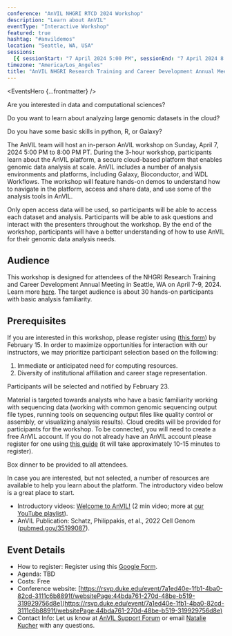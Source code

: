 ```yaml
---
conference: "AnVIL NHGRI RTCD 2024 Workshop"
description: "Learn about AnVIL"
eventType: "Interactive Workshop"
featured: true
hashtag: "#anvildemos"
location: "Seattle, WA, USA"
sessions:
  [{ sessionStart: "7 April 2024 5:00 PM", sessionEnd: "7 April 2024 8:00 PM" }]
timezone: "America/Los_Angeles"
title: "AnVIL NHGRI Research Training and Career Development Annual Meeting 2024 Workshop"
---
```


<EventsHero {...frontmatter} />

Are you interested in data and computational sciences?

Do you want to learn about analyzing large genomic datasets in the cloud?

Do you have some basic skills in python, R, or Galaxy?

The AnVIL team will host an in-person AnVIL workshop on Sunday, April 7, 2024 5:00 PM to 8:00 PM PT. During the 3-hour workshop, participants learn about the AnVIL platform, a secure cloud-based platform that enables genomic data analysis at scale. AnVIL includes a number of analysis environments and platforms, including Galaxy, Bioconductor, and WDL Workflows. The workshop will feature hands-on demos to understand how to navigate in the platform, access and share data, and use some of the analysis tools in AnVIL.

Only open access data will be used, so participants will be able to access each dataset and analysis. Participants will be able to ask questions and interact with the presenters throughout the workshop. By the end of the workshop, participants will have a better understanding of how to use AnVIL for their genomic data analysis needs.

## Audience

This workshop is designed for attendees of the NHGRI Research Training and Career Development Annual Meeting in Seattle, WA on April 7-9, 2024. Learn more [here](https://rsvp.duke.edu/event/7a1ed40e-1fb1-4ba0-82cd-3111c6b8891f/websitePage:44bda761-270d-48be-b519-319929756d8e). The target audience is about 30 hands-on participants with basic analysis familiarity.

## Prerequisites

If you are interested in this workshop, please register using ([this form](https://bit.ly/rtcd2024-anvil)) by February 15. In order to maximize opportunities for interaction with our instructors, we may prioritize participant selection based on the following:

1. Immediate or anticipated need for computing resources.
2. Diversity of institutional affiliation and career stage representation.

Participants will be selected and notified by February 23.

Material is targeted towards analysts who have a basic familiarity working with sequencing data (working with common genomic sequencing output file types, running tools on sequencing output files like quality control or assembly, or visualizing analysis results). Cloud credits will be provided for participants for the workshop. To be connected, you will need to create a free AnVIL account. If you do not already have an AnVIL account please register for one using [this guide](https://jhudatascience.org/AnVIL_Book_Getting_Started/overview-analysts.html) (it will take approximately 10-15 minutes to register).

Box dinner to be provided to all attendees.

In case you are interested, but not selected, a number of resources are available to help you learn about the platform. The introductory video below is a great place to start.

- Introductory videos: [Welcome to AnVIL!](https://www.youtube.com/watch?v=3YXlF1mbsWI) (2 min video; more at [our YouTube playlist](https://www.youtube.com/@anvilproject1223)).
- AnVIL Publication: Schatz, Philippakis, et al., 2022 Cell Genom ([pubmed.gov/35199087](https://pubmed.ncbi.nlm.nih.gov/35199087/)).

## Event Details

- How to register: Register using this [Google Form](https://forms.gle/LPeoZVAsf8h6gfay7).
- Agenda: TBD
- Costs: Free
- Conference website: [https://rsvp.duke.edu/event/7a1ed40e-1fb1-4ba0-82cd-3111c6b8891f/websitePage:44bda761-270d-48be-b519-319929756d8e](https://rsvp.duke.edu/event/7a1ed40e-1fb1-4ba0-82cd-3111c6b8891f/websitePage:44bda761-270d-48be-b519-319929756d8e)
- Contact Info: Let us know at [AnVIL Support Forum]({anvilHelpURL}) or email [Natalie Kucher]({natalieKucher}) with any questions.
